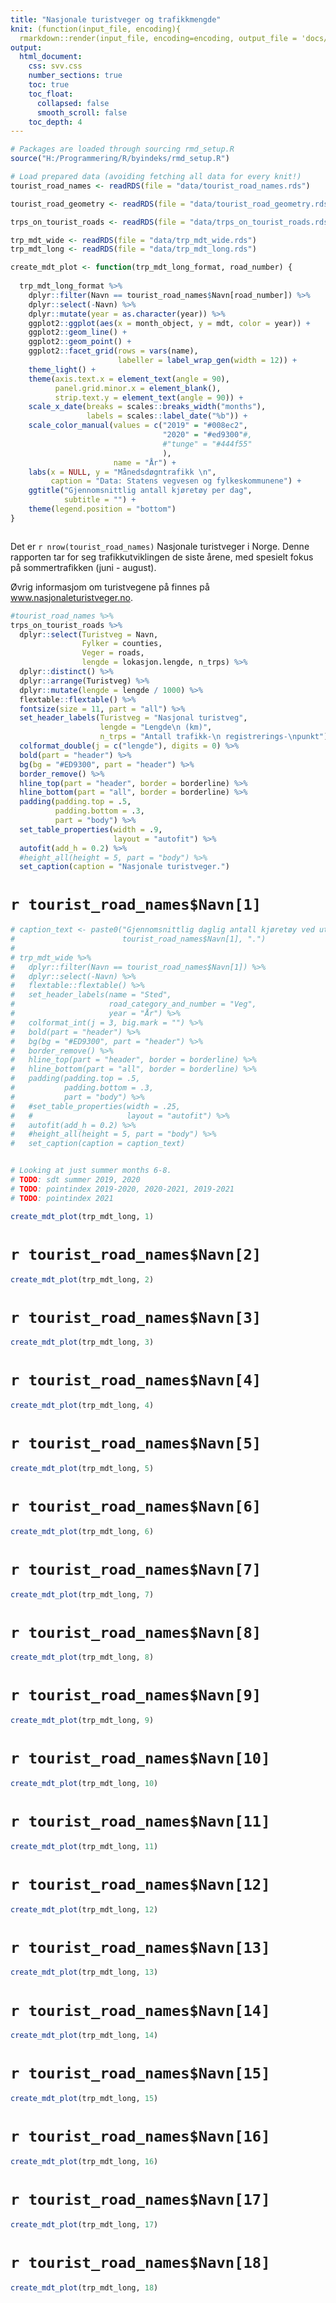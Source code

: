 ```yaml
---
title: "Nasjonale turistveger og trafikkmengde"
knit: (function(input_file, encoding){
  rmarkdown::render(input_file, encoding=encoding, output_file = 'docs/index.html')})
output: 
  html_document:
    css: svv.css
    number_sections: true
    toc: true
    toc_float: 
      collapsed: false
      smooth_scroll: false
    toc_depth: 4
---
```


```r
# Packages are loaded through sourcing rmd_setup.R
source("H:/Programmering/R/byindeks/rmd_setup.R")
```

```r
# Load prepared data (avoiding fetching all data for every knit!)
tourist_road_names <- readRDS(file = "data/tourist_road_names.rds")

tourist_road_geometry <- readRDS(file = "data/tourist_road_geometry.rds")

trps_on_tourist_roads <- readRDS(file = "data/trps_on_tourist_roads.rds")

trp_mdt_wide <- readRDS(file = "data/trp_mdt_wide.rds")
trp_mdt_long <- readRDS(file = "data/trp_mdt_long.rds")
```

```r
create_mdt_plot <- function(trp_mdt_long_format, road_number) {
  
  trp_mdt_long_format %>% 
    dplyr::filter(Navn == tourist_road_names$Navn[road_number]) %>% 
    dplyr::select(-Navn) %>%
    dplyr::mutate(year = as.character(year)) %>% 
    ggplot2::ggplot(aes(x = month_object, y = mdt, color = year)) +
    ggplot2::geom_line() +
    ggplot2::geom_point() +
    ggplot2::facet_grid(rows = vars(name),
                        labeller = label_wrap_gen(width = 12)) +
    theme_light() +
    theme(axis.text.x = element_text(angle = 90),
          panel.grid.minor.x = element_blank(),
          strip.text.y = element_text(angle = 90)) +
    scale_x_date(breaks = scales::breaks_width("months"),
                 labels = scales::label_date("%b")) +
    scale_color_manual(values = c("2019" = "#008ec2",
                                  "2020" = "#ed9300"#,
                                  #"tunge" = "#444f55"
                                  ),
                       name = "År") +
    labs(x = NULL, y = "Månedsdøgntrafikk \n",
         caption = "Data: Statens vegvesen og fylkeskommunene") +
    ggtitle("Gjennomsnittlig antall kjøretøy per dag",
            subtitle = "") +
    theme(legend.position = "bottom")  
}


```

```r

```


Det er `r nrow(tourist_road_names)` Nasjonale turistveger i Norge. Denne rapporten tar for seg trafikkutviklingen de siste årene, med spesielt fokus på sommertrafikken (juni - august). 

Øvrig informasjom om turistvegene på finnes på [www.nasjonaleturistveger.no](https://www.nasjonaleturistveger.no/).


```r
#tourist_road_names %>% 
trps_on_tourist_roads %>% 
  dplyr::select(Turistveg = Navn, 
                Fylker = counties,
                Veger = roads,
                lengde = lokasjon.lengde, n_trps) %>% 
  dplyr::distinct() %>% 
  dplyr::arrange(Turistveg) %>% 
  dplyr::mutate(lengde = lengde / 1000) %>% 
  flextable::flextable() %>% 
  fontsize(size = 11, part = "all") %>% 
  set_header_labels(Turistveg = "Nasjonal turistveg",
                    lengde = "Lengde\n (km)",
                    n_trps = "Antall trafikk-\n registrerings-\npunkt") %>% 
  colformat_double(j = c("lengde"), digits = 0) %>% 
  bold(part = "header") %>%
  bg(bg = "#ED9300", part = "header") %>%
  border_remove() %>%
  hline_top(part = "header", border = borderline) %>%
  hline_bottom(part = "all", border = borderline) %>%
  padding(padding.top = .5,
          padding.bottom = .3,
          part = "body") %>% 
  set_table_properties(width = .9, 
                       layout = "autofit") %>% 
  autofit(add_h = 0.2) %>%
  #height_all(height = 5, part = "body") %>%
  set_caption(caption = "Nasjonale turistveger.")
```


# `r tourist_road_names$Navn[1]`

```r
# caption_text <- paste0("Gjennomsnittlig daglig antall kjøretøy ved utvalgte punkter på Nasjonal turistveg ",
#                        tourist_road_names$Navn[1], ".")
# 
# trp_mdt_wide %>% 
#   dplyr::filter(Navn == tourist_road_names$Navn[1]) %>% 
#   dplyr::select(-Navn) %>% 
#   flextable::flextable() %>%
#   set_header_labels(name = "Sted",
#                     road_category_and_number = "Veg",
#                     year = "År") %>% 
#   colformat_int(j = 3, big.mark = "") %>% 
#   bold(part = "header") %>%
#   bg(bg = "#ED9300", part = "header") %>%
#   border_remove() %>%
#   hline_top(part = "header", border = borderline) %>%
#   hline_bottom(part = "all", border = borderline) %>%
#   padding(padding.top = .5,
#           padding.bottom = .3,
#           part = "body") %>% 
#   #set_table_properties(width = .25, 
#   #                     layout = "autofit") %>% 
#   autofit(add_h = 0.2) %>%
#   #height_all(height = 5, part = "body") %>%
#   set_caption(caption = caption_text)


# Looking at just summer months 6-8.
# TODO: sdt summer 2019, 2020
# TODO: pointindex 2019-2020, 2020-2021, 2019-2021
# TODO: pointindex 2021
```

```r
create_mdt_plot(trp_mdt_long, 1)
```



# `r tourist_road_names$Navn[2]`

```r
create_mdt_plot(trp_mdt_long, 2)
```


# `r tourist_road_names$Navn[3]`

```r
create_mdt_plot(trp_mdt_long, 3)
```



# `r tourist_road_names$Navn[4]`

```r
create_mdt_plot(trp_mdt_long, 4)
```



# `r tourist_road_names$Navn[5]`

```r
create_mdt_plot(trp_mdt_long, 5)
```



# `r tourist_road_names$Navn[6]`

```r
create_mdt_plot(trp_mdt_long, 6)
```



# `r tourist_road_names$Navn[7]`

```r
create_mdt_plot(trp_mdt_long, 7)
```



# `r tourist_road_names$Navn[8]`

```r
create_mdt_plot(trp_mdt_long, 8)
```



# `r tourist_road_names$Navn[9]`

```r
create_mdt_plot(trp_mdt_long, 9)
```



# `r tourist_road_names$Navn[10]`

```r
create_mdt_plot(trp_mdt_long, 10)
```



# `r tourist_road_names$Navn[11]`

```r
create_mdt_plot(trp_mdt_long, 11)
```



# `r tourist_road_names$Navn[12]`

```r
create_mdt_plot(trp_mdt_long, 12)
```



# `r tourist_road_names$Navn[13]`

```r
create_mdt_plot(trp_mdt_long, 13)
```


# `r tourist_road_names$Navn[14]`

```r
create_mdt_plot(trp_mdt_long, 14)
```



# `r tourist_road_names$Navn[15]`

```r
create_mdt_plot(trp_mdt_long, 15)
```



# `r tourist_road_names$Navn[16]`

```r
create_mdt_plot(trp_mdt_long, 16)
```



# `r tourist_road_names$Navn[17]`

```r
create_mdt_plot(trp_mdt_long, 17)
```


# `r tourist_road_names$Navn[18]`

```r
create_mdt_plot(trp_mdt_long, 18)
```


